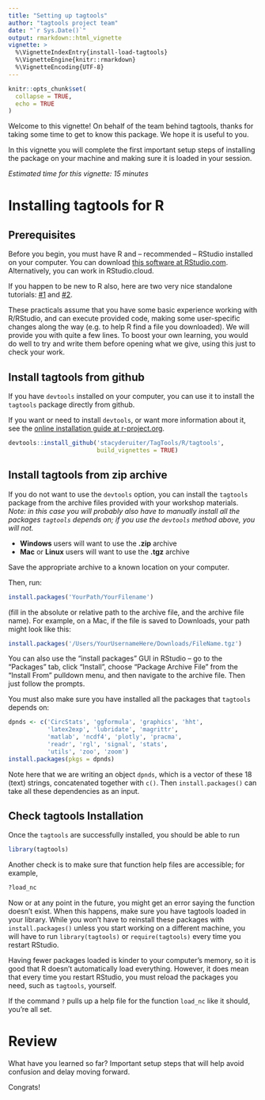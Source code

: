 ```yaml
---
title: "Setting up tagtools"
author: "tagtools project team"
date: "`r Sys.Date()`"
output: rmarkdown::html_vignette
vignette: >
  %\VignetteIndexEntry{install-load-tagtools}
  %\VignetteEngine{knitr::rmarkdown}
  %\VignetteEncoding{UTF-8}
---
```


```r
knitr::opts_chunk$set(
  collapse = TRUE,
  echo = TRUE
)
```

Welcome to this vignette! On behalf of the team behind tagtools, thanks for taking some time to get to know this package. We hope it is useful to you. 

In this vignette you will complete the first important setup steps of installing the package on your machine and making sure it is loaded in your session.

*Estimated time for this vignette: 15 minutes*

# Installing tagtools for R

## Prerequisites
Before you begin, you must have R and -- recommended -- RStudio installed on your computer. You can download [this software at RStudio.com](https://www.rstudio.com/products/rstudio/#rstudio-desktop). Alternatively, you can work in RStudio.cloud.

If you happen to be new to R also, here are two very nice standalone tutorials: [#1](https://rsconnect.calvin.edu:3939/content/141) and [#2](https://rstudio.cloud/learn/primers/1.2).

These practicals assume that you have some basic experience working with R/RStudio, and can execute provided code, making some user-specific changes along the way (e.g. to help R find a file you downloaded). We will provide you with quite a few lines. To boost your own learning, you would do well to try and write them before opening what we give, using this just to check your work. 

## Install tagtools from github
If you have `devtools` installed on your computer, you can use it to install the `tagtools` package directly from github.

If you want or need to install `devtools`, or want more information about it, see the [online installation guide at r-project.org](https://www.r-project.org/nosvn/pandoc/devtools.html).

```r
devtools::install_github('stacyderuiter/TagTools/R/tagtools',
                         build_vignettes = TRUE)
```

## Install tagtools from zip archive
If you do not want to use the `devtools` option, you can install the `tagtools` package from the archive files provided with your workshop materials. *Note: in this case you will probably also have to manually install all the packages `tagtools` depends on; if you use the `devtools` method above, you will not.*

- **Windows** users will want to use the **.zip** archive
- **Mac** or **Linux** users will want to use the **.tgz** archive

Save the appropriate archive to a known location on your computer.

Then, run:

```r
install.packages('YourPath/YourFilename')
```

(fill in the absolute or relative path to the archive file, and the archive file name). For example, on a Mac, if the file is saved to Downloads, your path might look like this: 

```r
install.packages('/Users/YourUsernameHere/Downloads/FileName.tgz')
```

You can also use the "install packages" GUI in RStudio -- go to the "Packages" tab, click "Install", choose "Package Archive File" from the "Install From" pulldown menu, and then navigate to the archive file. Then just follow the prompts.

You must also make sure you have installed all the packages that `tagtools` depends on:

```r
dpnds <- c('CircStats', 'ggformula', 'graphics', 'hht', 
           'latex2exp', 'lubridate', 'magrittr', 
           'matlab', 'ncdf4', 'plotly', 'pracma', 
           'readr', 'rgl', 'signal', 'stats', 
           'utils', 'zoo', 'zoom')
install.packages(pkgs = dpnds)
```

Note here that we are writing an object `dpnds`, which is a vector of these 18 (text) strings, concatenated together with `c()`. Then `install.packages()` can take all these dependencies as an input.

## Check tagtools Installation

Once the `tagtools` are successfully installed, you should be able to run

```r
library(tagtools)
```

Another check is to make sure that function help files are accessible; for example,

```r
?load_nc
```

Now or at any point in the future, you might get an error saying the function doesn't exist. When this happens, make sure you have tagtools loaded in your library. While you won't have to reinstall these packages with `install.packages()` unless you start working on a different machine, you will have to run `library(tagtools)` or `require(tagtools)` every time you restart RStudio. 

Having fewer packages loaded is kinder to your computer's memory, so it is good that R doesn't automatically load everything. However, it does mean that every time you restart RStudio, you must reload the packages you need, such as `tagtools`, yourself. 

If the command `?` pulls up a help file for the function `load_nc` like it should, you're all set. 

# Review

What have you learned so far? Important setup steps that will help avoid confusion and delay moving forward.

Congrats!